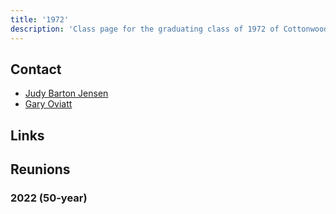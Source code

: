 ```yaml
---
title: '1972'
description: 'Class page for the graduating class of 1972 of Cottonwood High School.'
---
```



## Contact

- [Judy Barton Jensen](mailto:chscolts72@gmail.com)
- [Gary Oviatt](goviatt@gmail.com)

## Links

<CardGrid>
  <LinkCard
    title="Class of '72 Homepage"
    href="https://sites.google.com/view/chscolts72/home"
    description="Reunions, census, in memoriam, missing people, feedback, all in one place."
  />
  <LinkCard
      title="Class of '72 Facebook Group"
      icon="facebook"
      href="https://www.facebook.com/groups/chscolts72"
      description="All class of '72 members are encouraged to join."
    />
</CardGrid>

## Reunions

### 2022 (50-year)


<YouTube
  id="LA0bkQ72cmg"
  title="Cottonwood Colts Memorial Video - 50 Year Reunion - 27 August 2022"
/>
<YouTube
  id="ivXZ-P5MH6s"
  title="Cottonwood Colts Memorial Ver 2 June 2023"
/>

